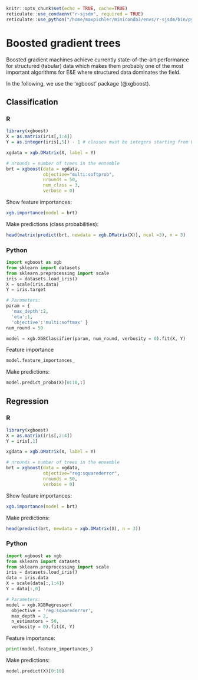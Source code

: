 ```r
knitr::opts_chunk$set(echo = TRUE, cache=TRUE)
reticulate::use_condaenv("r-sjsdm", required = TRUE)
reticulate::use_python("/home/maxpichler/miniconda3/envs/r-sjsdm/bin/python", required = TRUE)
```

# Boosted gradient trees

Boosted gradient machines achieve currently state-of-the-art performance for structured (tabular) data which makes them probably one of the most important algorithms for E&E where structured data dominates the field.

In the following, we use the 'xgboost' package (@xgboost).

## Classification

::: panel-tabset
### R

```r
library(xgboost)
X = as.matrix(iris[,1:4])
Y = as.integer(iris[,5]) - 1 # classes must be integers starting from 0

xgdata = xgb.DMatrix(X, label = Y)

# nrounds = number of trees in the ensemble
brt = xgboost(data = xgdata, 
              objective="multi:softprob", 
              nrounds = 50, 
              num_class = 3,
              verbose = 0)
```

Show feature importances:

```r
xgb.importance(model = brt)
```

Make predictions (class probabilities):

```r
head(matrix(predict(brt, newdata = xgb.DMatrix(X)), ncol =3), n = 3)
```

### Python

```python
import xgboost as xgb
from sklearn import datasets
from sklearn.preprocessing import scale
iris = datasets.load_iris()
X = scale(iris.data)
Y = iris.target

# Parameters:
param = {
  'max_depth':2, 
  'eta':1, 
  'objective':'multi:softmax' }
num_round = 50

model = xgb.XGBClassifier(param, num_round, verbosity = 0).fit(X, Y)

```

Feature importance

```python
model.feature_importances_
```

Make predictions:

```python
model.predict_proba(X)[0:10,:]

```
:::

## Regression

::: panel-tabset
### R

```r
library(xgboost)
X = as.matrix(iris[,2:4])
Y = iris[,1]

xgdata = xgb.DMatrix(X, label = Y)

# nrounds = number of trees in the ensemble
brt = xgboost(data = xgdata, 
              objective="reg:squarederror", 
              nrounds = 50, 
              verbose = 0)
```

Show feature importances:

```r
xgb.importance(model = brt)
```

Make predictions:

```r
head(predict(brt, newdata = xgb.DMatrix(X), n = 3))
```

### Python

```python
import xgboost as xgb
from sklearn import datasets
from sklearn.preprocessing import scale
iris = datasets.load_iris()
data = iris.data
X = scale(data[:,1:4])
Y = data[:,0]

# Parameters:
model = xgb.XGBRegressor(
  objective = 'reg:squarederror',
  max_depth = 2,  
  n_estimators = 50, 
  verbosity = 0).fit(X, Y)
```

Feature importance:

```python
print(model.feature_importances_)
```

Make predictions:

```python
model.predict(X)[0:10]

```
:::
